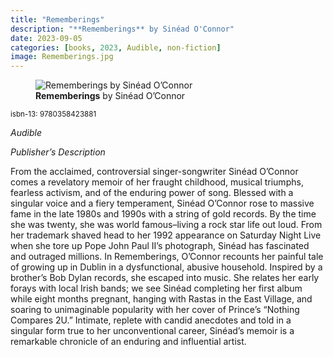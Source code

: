 ```yaml
---
title: "Rememberings"
description: "**Rememberings** by Sinéad O'Connor"
date: 2023-09-05
categories: [books, 2023, Audible, non-fiction]
image: Rememberings.jpg
---
```

![**Rememberings** by Sinéad O'Connor](Rememberings.jpg){fig-align="left"}

<sup>isbn-13: 9780358423881</sup>

*Audible*

*Publisher's Description*

From the acclaimed, controversial singer-songwriter Sinéad O'Connor comes a
revelatory memoir of her fraught childhood, musical triumphs, fearless
activism, and of the enduring power of song. Blessed with a singular voice
and a fiery temperament, Sinéad O'Connor rose to massive fame in the late
1980s and 1990s with a string of gold records. By the time she was twenty,
she was world famous--living a rock star life out loud. From her trademark
shaved head to her 1992 appearance on Saturday Night Live when she tore up
Pope John Paul II's photograph, Sinéad has fascinated and outraged
millions. In Rememberings, O'Connor recounts her painful tale of growing up
in Dublin in a dysfunctional, abusive household. Inspired by a brother's
Bob Dylan records, she escaped into music. She relates her early forays
with local Irish bands; we see Sinéad completing her first album while
eight months pregnant, hanging with Rastas in the East Village, and soaring
to unimaginable popularity with her cover of Prince's "Nothing Compares
2U." Intimate, replete with candid anecdotes and told in a singular form
true to her unconventional career, Sinéad's memoir is a remarkable
chronicle of an enduring and influential artist.